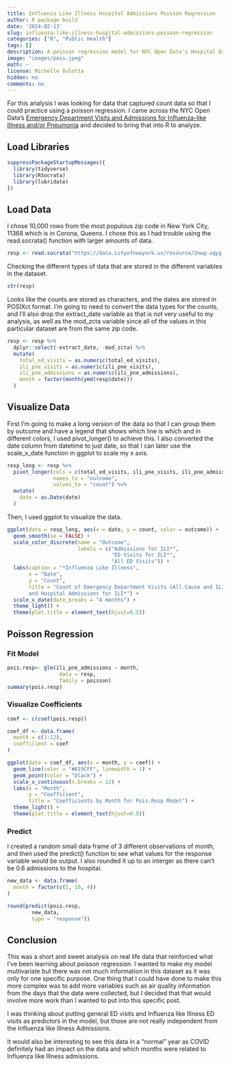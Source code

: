 ```yaml
---
title: Influenza Like Illness Hospital Admissions Poisson Regression
author: R package build
date: '2024-02-13'
slug: influenza-like-illness-hospital-admissions-poisson-regression
categories: ["R", "Public Health"]
tags: []
description: A poisson regression model for NYC Open Data's Hospital Data for ED visits and Adminssions for Influenza Like Illness in the most Populous Zip Code in New York City
image: "images/pois.jpeg"
math: ~
license: Michelle Gulotta
hidden: no
comments: no
---
```


For this analysis I was looking for data that captured count data so that I could practice using a poisson regression. I came across the NYC Open Data's [Emergency Department Visits and Admissions for Influenza-like Illness and/or Pneumonia](https://data.cityofnewyork.us/Health/Emergency-Department-Visits-and-Admissions-for-Inf/2nwg-uqyg/about_data) and decided to bring that into R to analyze. 

## Load Libraries
```r
suppressPackageStartupMessages({
  library(tidyverse)
  library(RSocrata)
  library(lubridate)
})
```

## Load Data

I chose 10,000 rows from the most populous zip code in New York City, 11368 which is in Corona, Queens. I chose this as I had trouble using the read.socrata() function with larger amounts of data.
```r
resp <- read.socrata("https://data.cityofnewyork.us/resource/2nwg-uqyg.json?mod_zcta=11368&$limit=10000")
```

Checking the different types of data that are stored in the different variables in the dataset.
```r
str(resp)
```
Looks like the counts are stored as characters, and the dates are stored in POSIXct format. I'm going to need to convert the data types for the counts, and I'll also drop the extract_date variable as that is not very useful to my analysis, as well as the mod_zcta variable since all of the values in this particular dataset are from the same zip code.
```r
resp <- resp %>% 
  dplyr::select(-extract_date, -mod_zcta) %>% 
  mutate(
    total_ed_visits = as.numeric(total_ed_visits),
    ili_pne_visits = as.numeric(ili_pne_visits),
    ili_pne_admissions = as.numeric(ili_pne_admissions),
    month = factor(month(ymd(resp$date)))
  )
```

## Visualize Data

First I'm going to make a long version of the data so that I can group them by outcome and have a legend that shows which line is which and in different colors, I used pivot_longer() to achieve this. I also converted the date column from datetime to just date, so that I can later use the scale_x_date function in ggplot to scale my x axis.
```r
resp_long <- resp %>% 
  pivot_longer(cols = c(total_ed_visits, ili_pne_visits, ili_pne_admissions),
               names_to = "outcome",
               values_to = "count") %>% 
  mutate(
    date = as.Date(date)
  )
```

Then, I used ggplot to visualize the data.
```r
ggplot(data = resp_long, aes(x = date, y = count, color = outcome)) +
  geom_smooth(se = FALSE) +
  scale_color_discrete(name = "Outcome",
                       labels = c("Admissions for ILI*",
                                  "ED Visits for ILI*",
                                  "All ED Visits")) +
  labs(caption = "*Influenza Like Illness",
       x = "Date",
       y = "Count",
       title = "Count of Emergency Department Visits (All Cause and ILI*) 
       and Hospital Admissions for ILI*") +
  scale_x_date(date_breaks = "4 months") +
  theme_light() + 
  theme(plot.title = element_text(hjust=0.5))
```

## Poisson Regression
### Fit Model
```r
pois.resp<- glm(ili_pne_admissions ~ month,
                 data = resp,
                 family = poisson)
summary(pois.resp)
```

### Visualize Coefficients
```r
coef <- c(coef(pois.resp))

coef_df <- data.frame(
  month = c(1:12),
  coefficient = coef
)

ggplot(data = coef_df, aes(x = month, y = coef)) +
  geom_line(color = "#619CFF", linewidth = 1) +
  geom_point(color = "black") +
  scale_x_continuous(n.breaks = 12) +
  labs(x = "Month",
       y = "Coefficient",
       title = "Coefficients by Month for Pois.Resp Model") +
  theme_light() +
  theme(plot.title = element_text(hjust=0.5))
```

### Predict

I created a random small data frame of 3 different observations of month, and then used the predict() function to see what values for the response variable would be output. I also rounded it up to an interger as there can't be 0.6 admissions to the hospital.
```r
new_data <- data.frame(
  month = factor(c(1, 10, 4))
)

round(predict(pois.resp,
        new_data,
        type = "response"))
```

## Conclusion

This was a short and sweet analysis on real life data that reinforced what I've been learning about poisson regression. I wanted to make my model multivariate but there was not much information in this dataset as it was only for one specific purpose. One thing that I could have done to make this more complex was to add more variables such as air quality information from the days that the data were collected, but I decided that that would involve more work than I wanted to put into this specific post.

I was thinking about putting general ED visits and Influenza like Illness ED visits as predictors in the model, but those are not really independent from the Influenza like Illness Admissions.

It would also be interesting to see this data in a "normal" year as COVID definitely had an impact on the data and which months were related to Influenza like Illness admissions.